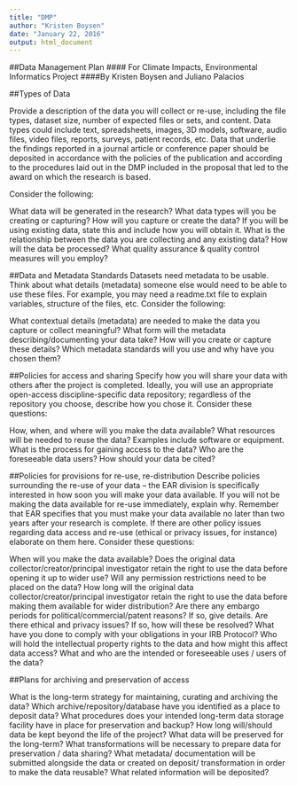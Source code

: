 ```yaml
---
title: "DMP"
author: "Kristen Boysen"
date: "January 22, 2016"
output: html_document
---
```


##Data Management Plan 
#### For Climate Impacts, Environmental Informatics Project
####By Kristen Boysen and Juliano Palacios


##Types of Data

Provide a description of the data you will collect or re-use, including the file types, dataset size, number of expected files or sets, and content. Data types could include text, spreadsheets, images, 3D models, software, audio files, video files, reports, surveys, patient records, etc. Data that underlie the findings reported in a journal article or conference paper should be deposited in accordance with the policies of the publication and according to the procedures laid out in the DMP included in the proposal that led to the award on which the research is based. 

Consider the following:

What data will be generated in the research?
What data types will you be creating or capturing?
How will you capture or create the data?
If you will be using existing data, state this and include how you will obtain it.
What is the relationship between the data you are collecting and any existing data?
How will the data be processed?
What quality assurance & quality control measures will you employ?

##Data and Metadata Standards
Datasets need metadata to be usable. Think about what details (metadata) someone else would need to be able to use these files. For example, you may need a readme.txt file to explain variables, structure of the files, etc. Consider the following:

What contextual details (metadata) are needed to make the data you capture or collect meaningful?
What form will the metadata describing/documenting your data take?
How will you create or capture these details?
Which metadata standards will you use and why have you chosen them?


##Policies for access and sharing
Specify how you will share your data with others after the project is completed. Ideally, you will use an appropriate open-access discipline-specific data repository; regardless of the repository you choose, describe how you chose it. Consider these questions:

How, when, and where will you make the data available?
What resources will be needed to reuse the data? Examples include software or equipment.
What is the process for gaining access to the data?
Who are the foreseeable data users?
How should your data be cited?

##Policies for provisions for re-use, re-distribution
Describe policies surrounding the re-use of your data – the EAR division is specifically interested in how soon you will make your data available. If you will not be making the data available for re-use immediately, explain why. Remember that EAR specifies that you must make your data available no later than two years after your research is complete. If there are other policy issues regarding data access and re-use (ethical or privacy issues, for instance) elaborate on them here. Consider these questions:

When will you make the data available?
Does the original data collector/creator/principal investigator retain the right to use the data before opening it up to wider use?
Will any permission restrictions need to be placed on the data?
How long will the original data collector/creator/principal investigator retain the right to use the data before making them available for wider distribution?
Are there any embargo periods for political/commercial/patent reasons? If so, give details.
Are there ethical and privacy issues? If so, how will these be resolved?
What have you done to comply with your obligations in your IRB Protocol?
Who will hold the intellectual property rights to the data and how might this affect data access?
What and who are the intended or foreseeable uses / users of the data?


##Plans for archiving and preservation of access

What is the long-term strategy for maintaining, curating and archiving the data?
Which archive/repository/database have you identified as a place to deposit data?
What procedures does your intended long-term data storage facility have in place for preservation and backup?
How long will/should data be kept beyond the life of the project?
What data will be preserved for the long-term?
What transformations will be necessary to prepare data for preservation / data sharing?
What metadata/ documentation will be submitted alongside the data or created on deposit/ transformation in order to make the data reusable?
What related information will be deposited?